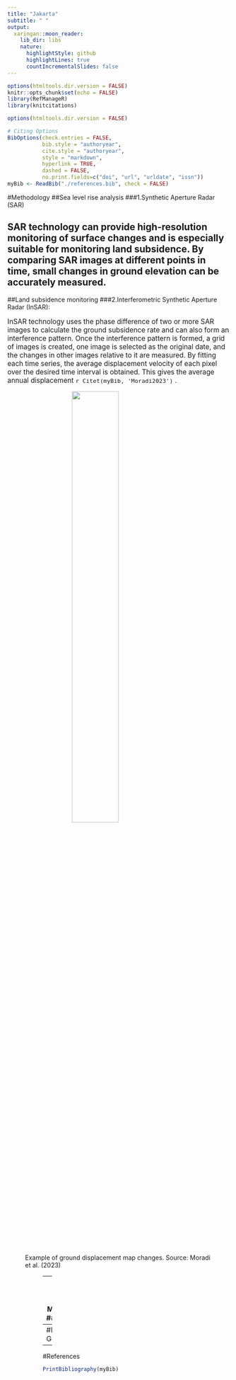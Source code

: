 ```yaml
---
title: "Jakarta"
subtitle: " "
output:
  xaringan::moon_reader:
    lib_dir: libs
    nature:
      highlightStyle: github
      highlightLines: true
      countIncrementalSlides: false
---
```


```r
options(htmltools.dir.version = FALSE)
knitr::opts_chunk$set(echo = FALSE) 
library(RefManageR)
library(knitcitations)

options(htmltools.dir.version = FALSE)

# Citing Options
BibOptions(check.entries = FALSE,
           bib.style = "authoryear",
           cite.style = "authoryear",
           style = "markdown",
           hyperlink = TRUE,
           dashed = FALSE,
           no.print.fields=c("doi", "url", "urldate", "issn"))
myBib <- ReadBib("./references.bib", check = FALSE)
```
#Methodology
##Sea level rise analysis
###1.Synthetic Aperture Radar (SAR)
<p style="font-size:1.1em;">SAR technology can provide high-resolution monitoring of surface changes and is especially suitable for monitoring land subsidence. By comparing SAR images at different points in time, small changes in ground elevation can be accurately measured.
---
##Land subsidence monitoring
###2.Interferometric Synthetic Aperture Radar (InSAR):
<p style="font-size:1.1em;">InSAR technology uses the phase difference of two or more SAR images to calculate the ground subsidence rate and can also form an interference pattern. Once the interference pattern is formed, a grid of images is created, one image is selected as the original date, and the changes in other images relative to it are measured. By fitting each time series, the average displacement velocity of each pixel over the desired time interval is obtained. This gives the average annual displacement `r Citet(myBib, 'Moradi2023')` .
<figure>
<img src="figures/figure2.png" width="50%" style="display: block; margin: auto;" /><figcaption>Example of ground displacement map changes. Source: Moradi et al. (2023)</figcaption>
<figure>
---
##Sea Level Change Monitoring
###Jason3
<p style="font-size:1.0em;">Obtain sea level data from the Jason-3 satellite through NASA, NOAA or related data centers. Jason-3 can accurately measure the height of global sea levels and provide important data for climate change research. Use GIS and analyze this data to identify sea level trends in Jakarta and its surrounding areas. Combining sea level data and climate models to predict sea level changes in Jakarta in the coming years and decades. Assess the potential impacts of sea level rise on Jakarta, including the risk of flooding in low-lying areas, seawater erosion and saltwater intrusion.
<figure>
<img src="figures/jason3.jpeg" width="50%" style="display: block; margin: auto;" /><figcaption>Example of the first Jason-3 map. Source: `r Citet(myBib, 'NASASeaLevelPortal')`  </figcaption>
<figure>
---
#Project Gantt Chart
<figure>
<img src="figures/Gantt.png" width="100%" style="display: block; margin: auto;" /><figcaption>Gantt Chart of Whole Project</figcaption>
<figure>
---
#References

```r


PrintBibliography(myBib)

```


